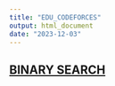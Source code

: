 ```yaml
---
title: "EDU_CODEFORCES"
output: html_document
date: "2023-12-03"
---
```


## [BINARY SEARCH](./BINARY_SEARCH.html)
